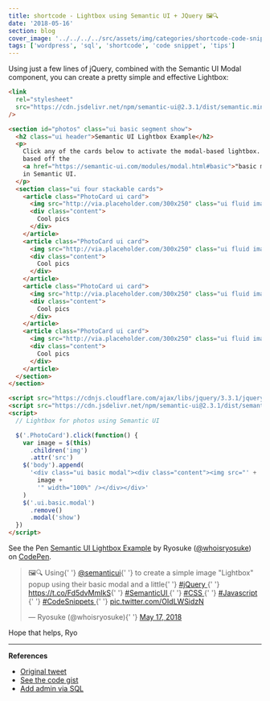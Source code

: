 ```yaml
---
title: shortcode - Lightbox using Semantic UI + JQuery 🖼🔍
date: '2018-05-16'
section: blog
cover_image: '../../../../src/assets/img/categories/shortcode-code-snippets.jpg'
tags: ['wordpress', 'sql', 'shortcode', 'code snippet', 'tips']
---
```


Using just a few lines of jQuery, combined with the Semantic UI Modal component, you can create a pretty simple and effective Lightbox:

```html
<link
  rel="stylesheet"
  src="https://cdn.jsdelivr.net/npm/semantic-ui@2.3.1/dist/semantic.min.css"
/>

<section id="photos" class="ui basic segment show">
  <h2 class="ui header">Semantic UI Lightbox Example</h2>
  <p>
    Click any of the cards below to activate the modal-based lightbox. It's
    based off the
    <a href="https://semantic-ui.com/modules/modal.html#basic">"basic modal"</a>
    in Semantic UI.
  </p>
  <section class="ui four stackable cards">
    <article class="PhotoCard ui card">
      <img src="http://via.placeholder.com/300x250" class="ui fluid image" />
      <div class="content">
        Cool pics
      </div>
    </article>
    <article class="PhotoCard ui card">
      <img src="http://via.placeholder.com/300x250" class="ui fluid image" />
      <div class="content">
        Cool pics
      </div>
    </article>
    <article class="PhotoCard ui card">
      <img src="http://via.placeholder.com/300x250" class="ui fluid image" />
      <div class="content">
        Cool pics
      </div>
    </article>
    <article class="PhotoCard ui card">
      <img src="http://via.placeholder.com/300x250" class="ui fluid image" />
      <div class="content">
        Cool pics
      </div>
    </article>
  </section>
</section>

<script src="https://cdnjs.cloudflare.com/ajax/libs/jquery/3.3.1/jquery.js" />
<script src="https://cdn.jsdelivr.net/npm/semantic-ui@2.3.1/dist/semantic.min.js" />
<script>
  // Lightbox for photos using Semantic UI

  $('.PhotoCard').click(function() {
    var image = $(this)
      .children('img')
      .attr('src')
    $('body').append(
      '<div class="ui basic modal"><div class="content"><img src="' +
        image +
        '" width="100%" /></div></div>'
    )
    $('.ui.basic.modal')
      .remove()
      .modal('show')
  })
</script>
```

<p data-height="265" data-theme-id="light" data-slug-hash="NMEYPO" data-default-tab="html,result" data-user="whoisryosuke" data-embed-version="2" data-pen-title="Semantic UI Lightbox Example" id="codepen" class="codepen">See the Pen <a href="https://codepen.io/whoisryosuke/pen/NMEYPO/">Semantic UI Lightbox Example</a> by Ryosuke (<a href="https://codepen.io/whoisryosuke">@whoisryosuke</a>) on <a href="https://codepen.io">CodePen</a>.</p>

<blockquote class="twitter-tweet" data-lang="en">
  <p lang="en" dir="ltr">
    🖼🔍 Using{' '}
    <a href="https://twitter.com/semanticui?ref_src=twsrc%5Etfw">@semanticui</a>{' '}
    to create a simple image &quot;Lightbox&quot; popup using their basic modal
    and a little{' '}
    <a href="https://twitter.com/hashtag/jQuery?src=hash&amp;ref_src=twsrc%5Etfw">
      #jQuery
    </a>{' '}
    <a href="https://t.co/Fd5dvMmIkS">https://t.co/Fd5dvMmIkS</a>{' '}
    <a href="https://twitter.com/hashtag/SemanticUI?src=hash&amp;ref_src=twsrc%5Etfw">
      #SemanticUI
    </a>{' '}
    <a href="https://twitter.com/hashtag/CSS?src=hash&amp;ref_src=twsrc%5Etfw">
      #CSS
    </a>{' '}
    <a href="https://twitter.com/hashtag/Javascript?src=hash&amp;ref_src=twsrc%5Etfw">
      #Javascript
    </a>{' '}
    <a href="https://twitter.com/hashtag/CodeSnippets?src=hash&amp;ref_src=twsrc%5Etfw">
      #CodeSnippets
    </a>{' '}
    <a href="https://t.co/OIdLWSidzN">pic.twitter.com/OIdLWSidzN</a>
  </p>
  &mdash; Ryosuke (@whoisryosuke){' '}
  <a href="https://twitter.com/whoisryosuke/status/997245663195742208?ref_src=twsrc%5Etfw">
    May 17, 2018
  </a>
</blockquote>

Hope that helps,
Ryo

---

**References**

- [Original tweet](https://twitter.com/whoisryosuke/status/1013615808948285441)
- [See the code gist](https://gist.github.com/whoisryosuke/9c49aed1a0b759731f0bc019ec903975)
- [Add admin via SQL](https://www.inmotionhosting.com/support/edu/wordpress/333-add-admin-via-mysql)
